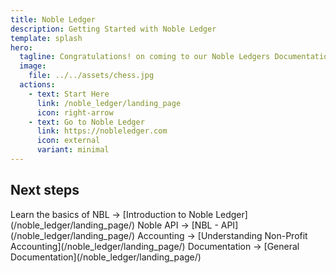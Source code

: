 ```yaml
---
title: Noble Ledger
description: Getting Started with Noble Ledger
template: splash
hero:
  tagline: Congratulations! on coming to our Noble Ledgers Documentation Site
  image:
    file: ../../assets/chess.jpg
  actions:
    - text: Start Here
      link: /noble_ledger/landing_page
      icon: right-arrow
    - text: Go to Noble Ledger
      link: https://nobleledger.com
      icon: external
      variant: minimal
---
```



## Next steps

<CardGrid stagger>
  <Card title="Get Started with Noble Ledger" icon="pencil">
    Learn the basics of NBL → [Introduction to Noble Ledger](/noble_ledger/landing_page/)
  </Card>
  <Card title="Noble Ledger API" icon="add-document">
    Noble API → [NBL - API](/noble_ledger/landing_page/)
  </Card>
  <Card title="Non Profit Accounting" icon="setting">
    Accounting → [Understanding Non-Profit Accounting](/noble_ledger/landing_page/)
  </Card>
    <Card title="Read all the docs for Noble Ledger" icon="open-book">    
      Documentation → [General Documentation](/noble_ledger/landing_page/)
  </Card>
</CardGrid>
